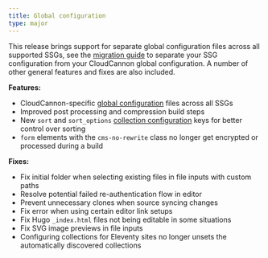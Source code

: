 ```yaml
---
title: Global configuration
type: major
---
```

This release brings support for separate global configuration files across all supported SSGs, see the [migration guide](/documentation/articles/migrating-to-global-configuration-files/) to separate your SSG configuration from your CloudCannon global configuration. A number of other general features and fixes are also included.

**Features:**

* CloudCannon-specific [global configuration](/documentation/articles/create-a-global-configuration-file/) files across all SSGs
* Improved post processing and compression build steps
* New `sort` and `sort_options` [collection configuration](/documentation/articles/configure-your-collections/) keys for better control over sorting
* `form` elements with the `cms-no-rewrite` class no longer get encrypted or processed during a build

**Fixes:**

* Fix initial folder when selecting existing files in file inputs with custom paths
* Resolve potential failed re-authentication flow in editor
* Prevent unnecessary clones when source syncing changes
* Fix error when using certain editor link setups
* Fix Hugo `_index.html` files not being editable in some situations
* Fix SVG image previews in file inputs
* Configuring collections for Eleventy sites no longer unsets the automatically discovered collections
